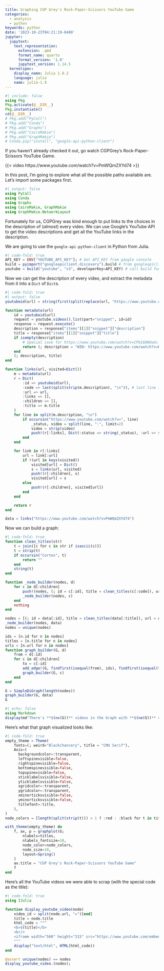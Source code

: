 ```yaml
---
title: Graphing CGP Grey's Rock-Paper-Scissors YouTube Game
categories:
  - analysis
  - python
keywords: python
date: '2023-10-23T04:21:19-0400'
jupyter:
  jupytext:
    text_representation:
      extension: .qmd
      format_name: quarto
      format_version: '1.0'
      jupytext_version: 1.14.5
  kernelspec:
    display_name: Julia 1.9.2
    language: julia
    name: julia-1.9
---
```


```julia
#| include: false
using Pkg
Pkg.activate(@__DIR__)
Pkg.instantiate()
cd(@__DIR__)
# Pkg.add("PyCall")
# Pkg.add("Conda")
# Pkg.add("Graphs")
# Pkg.add("CairoMakie")
# Pkg.add("GraphMakie")
# Conda.pip("install", "google-api-python-client")
```

If you haven't already checked it out, go watch CGPGrey's Rock-Paper-Scissors YouTube Game.

{{< video https://www.youtube.com/watch?v=PmWQmZXYd74 >}}

In this post, I'm going to explore what all the possible paths available are.
Let's import some packages first.

```julia
#| output: false
using PyCall
using Conda
using Graphs
using CairoMakie, GraphMakie
using GraphMakie.NetworkLayout
```

Fortunately for us, CGPGrey was kind enough to put links to the choices in the
description of (_almost_) every video.
We can use Google's YouTube API to get the video descriptions and get all the YouTube
links in the description.

We are going to use the `google-api-python-client` in Python from Julia.

```julia
#| code-fold: true
API_KEY = ENV["YOUTUBE_API_KEY"]; # Get API_KEY from google console
build = pyimport("googleapiclient.discovery").build # from googleapiclient.discovery import build
youtube = build("youtube", "v3", developerKey=API_KEY) # call build function in Python
```

Now we can get the description of every video, and extract the metadata from it into a `Dict` of `Dict`s.

```julia
#| code-fold: true
#| output: false
youtubeid(url) = string(first(split(replace(url, "https://www.youtube.com/watch?v="=>""), "&t")))

function metadata(url)
    id = youtubeid(url)
    request = youtube.videos().list(part="snippet", id=id)
    response = request.execute()
    description = response["items"][1]["snippet"]["description"]
    title = response["items"][1]["snippet"]["title"]
    if isempty(description)
        # Special case for https://www.youtube.com/watch?v=CPb168NUwGc (description for this is empty)
        return (; description = "WIN: https://www.youtube.com/watch?v=RVLUX6BUEJI\nLOSE / DRAW: https://www.youtube.com/watch?v=jDQqv3zkbIQ\n\n🌐 Website: https://www.cgpgrey.com\n💖 Patreon: https://www.patreon.com/cgpgrey \n📒 Cortex: http://www.cortexbrand.com\n\n\n\n\n⛔️ Ah01F ✅", title = "🔴")
    end
    (; description, title)
end

function links(url, visited=Dict())
    m = metadata(url)
    r = Dict(
        :id => youtubeid(url),
        :code => last(split(strip(m.description), "\n")), # last line is a special code
        :url => url,
        :links => [],
        :children => [],
        :title => m.title
    )
    for line in split(m.description, "\n")
        if occursin("https://www.youtube.com/watch?v=", line)
            _status, video = split(line, ":", limit=2)
            video = strip(video)
            push!(r[:links], Dict(:status => string(_status), :url => string(video)))
        end
    end

    for link in r[:links]
        url = link[:url]
        if !(url in keys(visited))
            visited[url] = Dict()
            s = links(url, visited)
            push!(r[:children], s)
            visited[url] = s
        else
            push!(r[:children], visited[url])
        end
    end

    return r
end
```

```julia
data = links("https://www.youtube.com/watch?v=PmWQmZXYd74")
```

Now we can build a graph:

```julia
#| code-fold: true
function clean_titles(str)
    t = join([c for c in str if isascii(c)])
    t = strip(t)
    if occursin("Cortex", t)
        return ""
    end
    string(t)
end

function _node_builder(nodes, d)
    for c in d[:children]
        push!(nodes, (; id = c[:id], title = clean_titles(c[:code]), url = c[:url]))
        _node_builder(nodes, c)
    end
    nothing
end

nodes = [(; id = data[:id], title = clean_titles(data[:title]), url = data[:url])]
_node_builder(nodes, data)
nodes = unique(nodes)

ids = [n.id for n in nodes]
titles = [n.title for n in nodes]
urls = [n.url for n in nodes]
function graph_builder(G, d)
    from = d[:id]
    for c in d[:children]
        to = c[:id]
        add_edge!(G, findfirst(isequal(from), ids), findfirst(isequal(to), ids))
        graph_builder(G, c)
    end
end

G = SimpleDiGraph(length(nodes))
graph_builder(G, data)
G
```

```julia
#| echo: false
using Markdown
display(md"There's **$(nv(G))** videos in the Graph with **$(ne(G))** connections between the videos.")
```

Here's what that graph visualized looks like:

```julia
#| code-fold: true
empty_theme = Theme(
    fonts=(; weird="Blackchancery", title = "CMU Serif"),
    Axis=(
      backgroundcolor=:transparent,
      leftspinevisible=false,
      rightspinevisible=false,
      bottomspinevisible=false,
      topspinevisible=false,
      xticklabelsvisible=false,
      yticklabelsvisible=false,
      xgridcolor=:transparent,
      ygridcolor=:transparent,
      xminorticksvisible=false,
      yminorticksvisible=false,
      titlefont=:title,
    ),
)
node_colors = [length(split(strip(t))) > 1 ? :red : :black for t in titles] # If there's a space it is probably a unique name

with_theme(empty_theme) do
    f, ax, p = graphplot(G;
        nlabels=titles,
        nlabels_fontsize=10,
        node_color=node_colors,
        node_size=10,
        layout=Spring()
    )
    ax.title = "CGP Grey's Rock-Paper-Scissors YouTube Game"
    f
end
```

Here's all the YouTube videos we were able to scrap (with the special code as the title):

```julia
#| code-fold: true
using IJulia

function display_youtube_video(node)
    video_id = split(node.url, "=")[end]
    title = node.title
    html_code = """
    <b>$(title)</b>
    <br/>
    <iframe width="560" height="315" src="https://www.youtube.com/embed/$video_id" frameborder="0" allowfullscreen></iframe>
    """
    display("text/html", HTML(html_code))
end

@assert unique(nodes) == nodes
display_youtube_video.(nodes);
```
